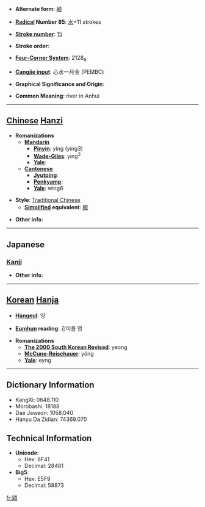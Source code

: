 * '''Alternate form''': [[颍]]

* '''[[Wiktionary:Chinese radical index| Radical]] Number 85''': [[Wiktionary:Chinese radical index 水|水]]+11 strokes

* '''[[Wiktionary:Chinese total strokes index|Stroke number]]''': [[Wiktionary:Chinese total strokes index 15|15]]

* '''Stroke order''': 

* '''[[Wiktionary:Chinese four corner index|Four-Corner System]]''': 2128<sub>6</sub>

* '''[[Wiktionary:Chinese Cangjie index|Cangjie input]]''': 心水一月金 (PEMBC)

* '''Graphical Significance and Origin''': 

* '''Common Meaning''': river in Anhui

----

== [[Chinese]] [[Hanzi]] ==

* '''Romanizations'''
** '''[[Mandarin]]'''
*** '''[[Pinyin]]''': yǐng (ying3)
*** '''[[Wade-Giles]]''': ying<sup>3</sup>
*** '''[[Yale]]''': 
** '''[[Cantonese]]'''
*** '''[[Jyutping]]''':
*** '''[[Penkyamp]]''': 
*** '''[[Yale]]''': wing6

* '''Style''': [[Traditional Chinese]] 
** '''[[Simplified Chinese|Simplified]] equivalent''': [[颍]]

* '''Other info''': 

----

==Japanese==
===[[Kanji]]===
{{kanji|on readings=[[えい]] (ei)|kun readings=}}

* '''Other info''':  

----

== [[Korean]] [[Hanja]] ==

* '''[[Hangeul]]''': 영

* '''[[Eumhun]] reading''': 강이름 영

* '''Romanizations'''
** '''[[The 2000 South Korean Revised Romanization|The 2000 South Korean Revised]]''': yeong
** '''[[McCune-Reischauer]]''': yŏng
** '''[[Yale]]''': eyng

----

== Dictionary Information ==

* KangXi: 0648.110
* Morobashi: 18188
* Dae Jaweon: 1058.040
* Hanyu Da Zidian: 74369.070

== Technical Information ==

* '''Unicode''':
** Hex: 6F41
** Decimal: 28481
* '''Big5''':
** Hex: E5F9
** Decimal: 58873

[[fr:潁]]